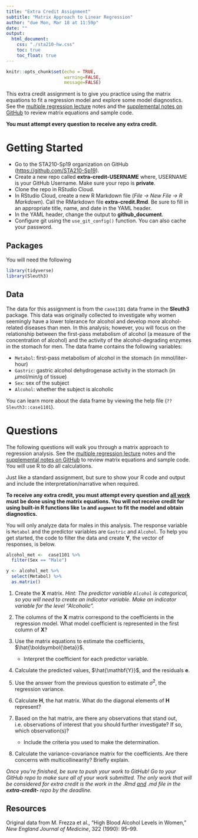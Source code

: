 ```yaml
---
title: "Extra Credit Assignment"
subtitle: "Matrix Approach to Linear Regression"
author: "due Mon, Mar 18 at 11:59p"
date: ""
output: 
  html_document:
    css: "./sta210-hw.css"
    toc: true
    toc_float: true
---
```


```r
knitr::opts_chunk$set(echo = TRUE,
                      warning=FALSE,
                      message=FALSE)
```

This extra credit assignment is to give you practice using the matrix equations to fit a regression model and explore some model diagnostics. See the [multiple regression lecture](https://www2.stat.duke.edu/courses/Spring19/sta210.001/slides/lec-slides/07-mlr-special-predictors.html#7) notes and the [supplemental notes on GitHub](https://github.com/STA210-Sp19/supplemental-notes) to review matrix equations and sample code.

**You must attempt every question to receive any extra credit.**

# Getting Started

- Go to the STA210-Sp19 organization on GitHub ([https://github.com/STA210-Sp19](https://github.com/STA210-Sp19)). 
- Create a new repo called **extra-credit-USERNAME** where, USERNAME is your GitHub Username. Make sure your repo is **private**.
- Clone the repo in RStudio Cloud. 
- In RStudio Cloud, create a new R Markdown file (*File -> New File -> R Markdown*). Call the RMarkdown file **extra-credit.Rmd**. Be sure to fill in an appropriate title, name, and date in the YAML header. 
- In the YAML header, change the output to **github_document**.
- Configure git using the `use_git_config()` function. You can also cache your password.


## Packages 

You will need the following 

```r
library(tidyverse)
library(Sleuth3)
```

## Data 

The data for this assignment is from the `case1101` data frame in the **Sleuth3** package. This data was originally collected to investigate why women seemingly have a lower tolerance for alcohol and develop more alcohol-related diseases than men. In this analysis; however, you will focus on the relationship between the first-pass metabolism of alcohol (a measure of the concentration of alcohol) and the activity of the alcohol-degrading enzymes in the stomach for men. The data frame contains the following variables: 

- `Metabol`: first-pass metabolism of alcohol in the stomach (in mmol/liter-hour)
- `Gastric`: gastric alcohol dehydrogenase activity in the stomach (in $\mu$mol/min/g of tissue)
- `Sex`: sex of the subject
- `Alcohol`: whether the subject is alcoholic

You can learn more about the data frame by viewing the help file (`??Sleuth3::case1101`).

# Questions

The following questions will walk you through a matrix approach to regression analysis. See the [multiple regression lecture](https://www2.stat.duke.edu/courses/Spring19/sta210.001/slides/lec-slides/07-mlr-special-predictors.html#7) notes and the [supplemental notes on GitHub](https://github.com/STA210-Sp19/supplemental-notes) to review matrix equations and sample code. You will use R to do all calculations. 

Just like a standard assignment, but sure to show your R code and output and include the interpretation/narrative when required. 

**To receive any extra credit, you must attempt every question and <u>all work</u> must be done using the matrix equations. You will not receive credit for using built-in R functions like `lm` and `augment` to fit the model and obtain diagnostics.**

You will only analyze data for males in this analysis. The response variable is `Metabol` and the predictor variables are `Gastric` and `Alcohol`. To help you get started, the code to filter the data and create $\mathbf{Y}$, the vector of responses, is below.

```r
alcohol_met <-  case1101 %>%
  filter(Sex == "Male")
```

```r
y <- alcohol_met %>%
  select(Metabol) %>%
  as.matrix()
```

1. Create the $\mathbf{X}$ matrix. *Hint: The predictor variable `Alcohol` is categorical, so you will need to create an indicator variable. Make an indicator variable for the level "Alcoholic".*

2. The columns of the $\mathbf{X}$ matrix correspond to the coefficients in the regression model. What model coefficient is represented in the first column of $\mathbf{X}$? 

3. Use the matrix equations to estimate the coefficients, $\hat{\boldsymbol{\beta}}$.
    - Interpret the coefficient for each predictor variable.

4. Calculate the predicted values, $\hat{\mathbf{Y}}$, and the residuals $\mathbf{e}$.  

5. Use the answer from the previous question to estimate $\sigma^2$, the regression variance. 

6. Calculate $\mathbf{H}$, the hat matrix. What do the diagonal elements of $\mathbf{H}$  represent?

7. Based on the hat matrix, are there any observations that stand out, i.e. observations of interest that you should further investigate? If so, which observation(s)? 
    - Include the criteria you used to make the determination.

8. Calculate the variance-covariance matrix for the coefficients. Are there concerns with multicollinearity? Briefly explain.

*Once you're finished, be sure to push your work to GitHub! Go to your GitHub repo to make sure all of your work submitted. The only work that will be considered for extra credit is the work in the .Rmd <u>and</u> .md file in the **extra-credit-** repo by the deadline.*


## Resources

Original data from M. Frezza et al., “High Blood Alcohol Levels in Women,” *New England Journal of Medicine*, 322 (1990): 95–99.


